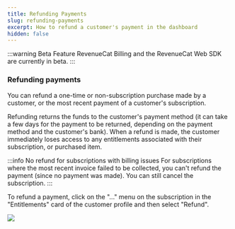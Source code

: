 ```yaml
---
title: Refunding Payments
slug: refunding-payments
excerpt: How to refund a customer's payment in the dashboard
hidden: false
---
```


:::warning Beta Feature
RevenueCat Billing and the RevenueCat Web SDK are currently in beta.
:::

### Refunding payments

You can refund a one-time or non-subscription purchase made by a customer, or the most recent payment of a customer's subscription.

Refunding returns the funds to the customer's payment method (it can take a few days for the payment to be returned, depending on the payment method and the customer's bank). When a refund is made, the customer immediately loses access to any entitlements associated with their subscription, or purchased item.

:::info No refund for subscriptions with billing issues
For subscriptions where the most recent invoice failed to be collected, you can't refund the payment (since no payment was made). You can still cancel the subscription.
:::

To refund a payment, click on the "..." menu on the subscription in the "Entitlements" card of the customer profile and then select "Refund".

![](/images/refunding-and-cancelling.png)
